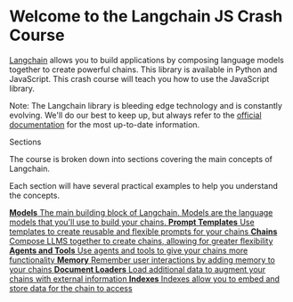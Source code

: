 
<Meta title="Welcome/Introduction" />

# Welcome to the Langchain JS Crash Course

[Langchain](https://docs.langchain.com/docs/) allows you to build applications by composing language models together to create powerful chains. This library is available in Python and JavaScript. This crash course will teach you how to use the JavaScript library.

Note: The Langchain library is bleeding edge technology and is constantly evolving. We'll do our best to keep up, but always refer to the [official documentation](https://js.langchain.com/docs/) for the most up-to-date information.


<div className="subheading">Sections</div>
<p>The course is broken down into sections covering the main concepts of Langchain.</p>
<p>Each section will have several practical examples to help you understand the concepts.</p>
<div className="link-list">
  <a className="link-item" href="https://storybook.js.org/docs/react/addons/addon-types" target="_blank">
    <span>
      <strong>Models</strong>
      The main building block of Langchain. Models are the language models that you'll use to build your chains.
    </span>
  </a>
  <a className="link-item" href="https://storybook.js.org/docs/react/configure/webpack" target="_blank">
    <span>
      <strong>Prompt Templates</strong>
      Use templates to create reusable and flexible prompts for your chains
    </span>
  </a>
  <a className="link-item" href="https://storybook.js.org/docs/react/configure/styling-and-css" target="_blank">
    <span>
      <strong>Chains</strong>
      Compose LLMS together to create chains, allowing for greater flexibility
    </span>
  </a>
  <a
    className="link-item"
    href="https://storybook.js.org/docs/react/get-started/setup#configure-storybook-for-your-stack"
    target="_blank"
  >
    <span>
      <strong>Agents and Tools</strong>
      Use agents and tools to give your chains more functionality
    </span>
  </a>
  <a
    className="link-item"
    href="https://storybook.js.org/docs/react/get-started/setup#configure-storybook-for-your-stack"
    target="_blank"
  >
    <span>
      <strong>Memory</strong>
      Remember user interactions by adding memory to your chains
    </span>
  </a>
  <a
    className="link-item"
    href="https://storybook.js.org/docs/react/get-started/setup#configure-storybook-for-your-stack"
    target="_blank"
  >
    <span>
      <strong>Document Loaders</strong>
      Load additional data to augment your chains with external information
    </span>
  </a>
  <a
    className="link-item"
    href="https://storybook.js.org/docs/react/get-started/setup#configure-storybook-for-your-stack"
    target="_blank"
  >
    <span>
      <strong>Indexes</strong>
      Indexes allow you to embed and store data for the chain to access
    </span>
  </a>
</div>
